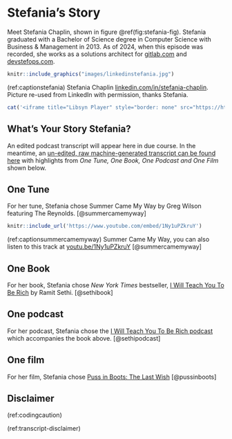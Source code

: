 # Stefania's Story {#stefania}

Meet Stefania Chaplin, shown in figure \@ref(fig:stefania-fig). Stefania graduated with a Bachelor of Science degree in Computer Science with Business & Management in 2013. As of 2024, when this episode was recorded, she works as a solutions architect for [gitlab.com](https://about.gitlab.com) and [devstefops.com](https://devstefops.com). 

```r
knitr::include_graphics("images/linkedinstefania.jpg")
```
(ref:captionstefania) Stefania Chaplin [linkedin.com/in/stefania-chaplin](https://www.linkedin.com/in/stefania-chaplin/). Picture re-used from LinkedIn with permission, thanks Stefania.


```r
cat('<iframe title="Libsyn Player" style="border: none" src="https://html5-player.libsyn.com/embed/episode/id/32363532/height/90/theme/custom/thumbnail/yes/direction/forward/render-playlist/no/custom-color/000000/" height="90" width="100%" scrolling="no"  allowfullscreen="" webkitallowfullscreen="true" mozallowfullscreen="true" allowfullscreen="true" msallowfullscreen="true" style="border: none;"></iframe>')
```


## What's Your Story Stefania? {#stefania-story}

An edited podcast transcript will appear here in due course. In the meantime, an [un-edited, raw machine-generated transcript can be found here](https://github.com/dullhunk/cdyf/blob/master/raw-transcript-stefania.md) with highlights from *One Tune, One Book, One Podcast and One Film* shown below.

## One Tune {#stefania-tune}

For her tune, Stefania chose Summer Came My Way by Greg Wilson featuring The Reynolds. [@summercamemyway]

```r
knitr::include_url('https://www.youtube.com/embed/1Ny1uPZkruY')
```
(ref:captionsummercamemyway) Summer Came My Way, you can also listen to this track at [youtu.be/1Ny1uPZkruY](https://youtu.be/1Ny1uPZkruY) [@summercamemyway]

## One Book {#stefania-book}

For her book, Stefania chose *New York Times* bestseller, [I Will Teach You To Be Rich](https://en.wikipedia.org/wiki/I_Will_Teach_You_to_Be_Rich) by Ramit Sethi. [@sethibook]

## One podcast {#stefania-podcast}

For her podcast, Stefania chose the [I Will Teach You To Be Rich podcast](https://www.iwillteachyoutoberich.com/podcast) which accompanies the book above. [@sethipodcast]

## One film {#stefania-film}

For her film, Stefania chose [Puss in Boots: The Last Wish](https://en.wikipedia.org/wiki/Puss_in_Boots:_The_Last_Wish) [@pussinboots]

## Disclaimer  


::: {.rmdcaution}

(ref:codingcaution)

(ref:transcript-disclaimer)  

:::
